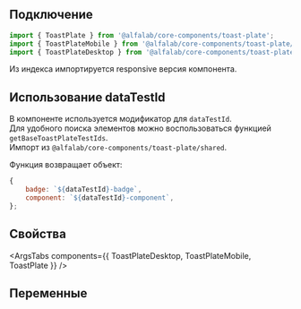 
## Подключение

```jsx
import { ToastPlate } from '@alfalab/core-components/toast-plate';
import { ToastPlateMobile } from '@alfalab/core-components/toast-plate/mobile';
import { ToastPlateDesktop } from '@alfalab/core-components/toast-plate/desktop';
```

Из индекса импортируется responsive версия компонента.

## Использование dataTestId

В компоненте используется модификатор для `dataTestId`.\
Для удобного поиска элементов можно воспользоваться функцией `getBaseToastPlateTestIds`.\
Импорт из `@alfalab/core-components/toast-plate/shared`.

Функция возвращает объект:

```jsx
{
    badge: `${dataTestId}-badge`,
    component: `${dataTestId}-component`,
};
```

## Свойства

<ArgsTabs components={{ ToastPlateDesktop, ToastPlateMobile, ToastPlate }} />

## Переменные

<CssVars css={styles} />
